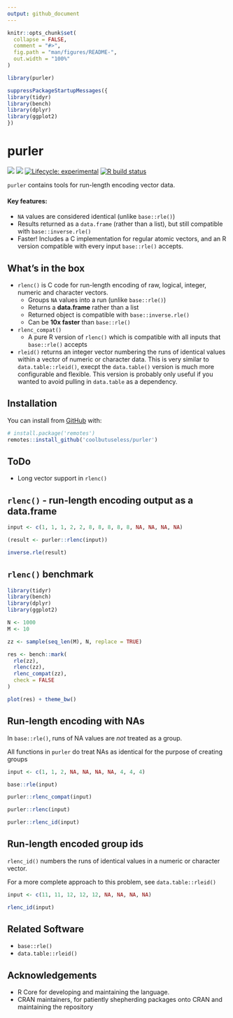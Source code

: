 ```yaml
---
output: github_document
---
```


<!-- README.md is generated from README.Rmd. Please edit that file -->

```r
knitr::opts_chunk$set(
  collapse = FALSE,
  comment = "#>",
  fig.path = "man/figures/README-",
  out.width = "100%"
)

library(purler)

suppressPackageStartupMessages({
library(tidyr)
library(bench)
library(dplyr)
library(ggplot2)
})
```

# purler


<!-- badges: start -->
![](https://img.shields.io/badge/cool-useless-green.svg)
![](https://img.shields.io/badge/dependencies-zero-blue.svg)
[![Lifecycle: experimental](https://img.shields.io/badge/lifecycle-experimental-orange.svg)](https://www.tidyverse.org/lifecycle/#experimental)
[![R build status](https://github.com/coolbutuseless/purler/workflows/R-CMD-check/badge.svg)](https://github.com/coolbutuseless/purler/actions)
<!-- badges: end -->


`purler` contains tools for run-length encoding vector data.

#### Key features:

* `NA` values are considered identical (unlike `base::rle()`)
* Results returned as a `data.frame` (rather than a list), but still compatible 
  with `base::inverse.rle()`
* Faster!  Includes a C implementation for regular atomic vectors, and an R
  version compatible with every input `base::rle()` accepts.


## What's in the box

* `rlenc()` is C code for run-length encoding of raw, logical, integer, numeric and character vectors. 
    * Groups `NA` values into a run (unlike `base::rle()`)
    * Returns a **data.frame** rather than a list
    * Returned object is compatible with `base::inverse.rle()`
    * Can be **10x faster** than `base::rle()`
* `rlenc_compat()` 
    * A pure R version of `rlenc()` which is compatible with all inputs that
      `base::rle()` accepts
* `rleid()` returns an integer vector numbering the runs of identical values within a
  vector of numeric or character data.  This is very similar to `data.table::rleid()`, 
  execpt the `data.table()` version is much more configurable and flexible.  This
  version is probably only useful if you wanted to avoid pulling in `data.table` as a
  dependency.

## Installation

You can install from [GitHub](https://github.com/coolbutuseless/purler) with:

``` r
# install.package('remotes')
remotes::install_github('coolbutuseless/purler')
```


## ToDo

* Long vector support in `rlenc()`




##  `rlenc()` - run-length encoding output as a data.frame

```r
input <- c(1, 1, 1, 2, 2, 8, 8, 8, 8, 8, NA, NA, NA, NA)

(result <- purler::rlenc(input))

inverse.rle(result)
```


## `rlenc()` benchmark

```r
library(tidyr)
library(bench)
library(dplyr)
library(ggplot2)

N <- 1000
M <- 10

zz <- sample(seq_len(M), N, replace = TRUE)

res <- bench::mark(
  rle(zz),
  rlenc(zz),
  rlenc_compat(zz),
  check = FALSE
)

plot(res) + theme_bw()
```





## Run-length encoding with NAs

In `base::rle()`, runs of NA values are *not* treated as a group.

All functions in `purler` do treat NAs as identical for the purpose of creating groups

```r
input <- c(1, 1, 2, NA, NA, NA, NA, 4, 4, 4)

base::rle(input)

purler::rlenc_compat(input)

purler::rlenc(input)

purler::rlenc_id(input)
```





## Run-length encoded group ids

`rlenc_id()` numbers the runs of identical values in a numeric or character vector.

For a more complete approach to this problem, see `data.table::rleid()`

```r
input <- c(11, 11, 12, 12, 12, NA, NA, NA, NA)

rlenc_id(input)
```



## Related Software

* `base::rle()`
* `data.table::rleid()`


## Acknowledgements

* R Core for developing and maintaining the language.
* CRAN maintainers, for patiently shepherding packages onto CRAN and maintaining
  the repository
